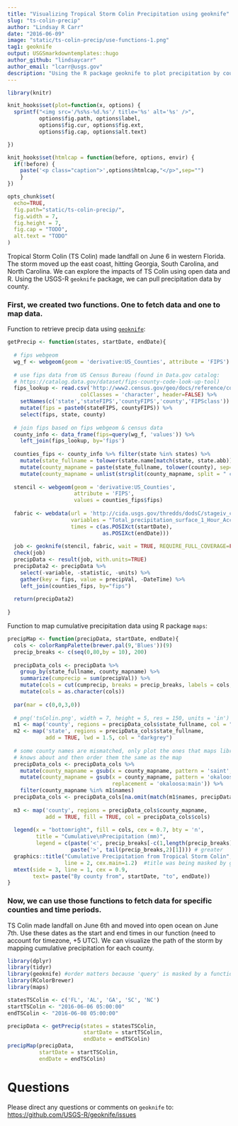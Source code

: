 ```yaml
---
title: "Visualizing Tropical Storm Colin Precipitation using geoknife"
slug: "ts-colin-precip"
author: "Lindsay R Carr"
date: "2016-06-09"
image: "static/ts-colin-precip/use-functions-1.png"
tag1: geoknife
output: USGSmarkdowntemplates::hugo
author_github: "lindsaycarr"
author_email: "lcarr@usgs.gov"
description: "Using the R package geoknife to plot precipitation by county during Tropical Strom Colin."
---
```


```r
library(knitr)

knit_hooks$set(plot=function(x, options) {
  sprintf("<img src='/%s%s-%d.%s'/ title='%s' alt='%s' />",
          options$fig.path, options$label,
          options$fig.cur, options$fig.ext,
          options$fig.cap, options$alt.text)

})

knit_hooks$set(htmlcap = function(before, options, envir) {
  if(!before) {
    paste('<p class="caption">',options$htmlcap,"</p>",sep="")
    }
})

opts_chunk$set(
  echo=TRUE,
  fig.path="static/ts-colin-precip/",
  fig.width = 7,
  fig.height = 7,
  fig.cap = "TODO",
  alt.text = "TODO"
)
```

Tropical Storm Colin (TS Colin) made landfall on June 6 in western Florida. The storm moved up the east coast, hitting Georgia, South Carolina, and North Carolina. We can explore the impacts of TS Colin using open data and R. Using the USGS-R `geoknife` package, we can pull precipitation data by county. 

### First, we created two functions. One to fetch data and one to map data.

Function to retrieve precip data using [`geoknife`](https://github.com/USGS-R/geoknife):

```r
getPrecip <- function(states, startDate, endDate){
  
  # fips webgeom
  wg_f <- webgeom(geom = 'derivative:US_Counties', attribute = 'FIPS')
  
  # use fips data from US Census Bureau (found in Data.gov catalog:
  # https://catalog.data.gov/dataset/fips-county-code-look-up-tool)
  fips_lookup <- read.csv('http://www2.census.gov/geo/docs/reference/codes/files/national_county.txt', 
                       colClasses = 'character', header=FALSE) %>%
    setNames(c('state','stateFIPS','countyFIPS','county','FIPSclass')) %>%
    mutate(fips = paste0(stateFIPS, countyFIPS)) %>%
    select(fips, state, county)
  
  # join fips based on fips webgeom & census data 
  county_info <- data_frame(fips=query(wg_f, 'values')) %>%
    left_join(fips_lookup, by='fips')
  
  counties_fips <- county_info %>% filter(state %in% states) %>%
    mutate(state_fullname = tolower(state.name[match(state, state.abb)])) %>%
    mutate(county_mapname = paste(state_fullname, tolower(county), sep=",")) %>%
    mutate(county_mapname = unlist(strsplit(county_mapname, split = " county")))
  
  stencil <- webgeom(geom = 'derivative:US_Counties',
                     attribute = 'FIPS',
                     values = counties_fips$fips)
  
  fabric <- webdata(url = 'http://cida.usgs.gov/thredds/dodsC/stageiv_combined', 
                    variables = "Total_precipitation_surface_1_Hour_Accumulation", 
                    times = c(as.POSIXct(startDate), 
                              as.POSIXct(endDate)))
  
  job <- geoknife(stencil, fabric, wait = TRUE, REQUIRE_FULL_COVERAGE=FALSE)
  check(job)
  precipData <- result(job, with.units=TRUE)
  precipData2 <- precipData %>% 
    select(-variable, -statistic, -units) %>% 
    gather(key = fips, value = precipVal, -DateTime) %>% 
    left_join(counties_fips, by="fips")
  
  return(precipData2)
  
}
```

Function to map cumulative precipitation data using R package `maps`:

```r
precipMap <- function(precipData, startDate, endDate){
  cols <- colorRampPalette(brewer.pal(9,'Blues'))(9)
  precip_breaks <- c(seq(0,80,by = 10), 200)
  
  precipData_cols <- precipData %>% 
    group_by(state_fullname, county_mapname) %>% 
    summarize(cumprecip = sum(precipVal)) %>% 
    mutate(cols = cut(cumprecip, breaks = precip_breaks, labels = cols, right=FALSE)) %>% 
    mutate(cols = as.character(cols))
  
  par(mar = c(0,0,3,0))
  
  # png('tsColin.png', width = 7, height = 5, res = 150, units = 'in')
  m1 <- map('county', regions = precipData_cols$state_fullname, col = "lightgrey")
  m2 <- map('state', regions = precipData_cols$state_fullname, 
            add = TRUE, lwd = 1.5, col = "darkgrey")
  
  # some county names are mismatched, only plot the ones that maps library 
  # knows about and then order them the same as the map
  precipData_cols <- precipData_cols %>%
    mutate(county_mapname = gsub(x = county_mapname, pattern = 'saint', replacement = 'st')) %>%
    mutate(county_mapname = gsub(x = county_mapname, pattern = 'okaloosa',
                                 replacement = 'okaloosa:main')) %>%
    filter(county_mapname %in% m1$names)
  precipData_cols <- precipData_cols[na.omit(match(m1$names, precipData_cols$county_mapname)),]
  
  m3 <- map('county', regions = precipData_cols$county_mapname, 
            add = TRUE, fill = TRUE, col = precipData_cols$cols)
  
  legend(x = "bottomright", fill = cols, cex = 0.7, bty = 'n', 
         title = "Cumulative\nPrecipitation (mm)",
         legend = c(paste('<', precip_breaks[-c(1,length(precip_breaks))]), 
                    paste('>', tail(precip_breaks,2)[1]))) # greater
  graphics::title("Cumulative Precipitation from Tropical Storm Colin",
                  line = 2, cex.main=1.2)  #title was being masked by geoknife
  mtext(side = 3, line = 1, cex = 0.9, 
        text= paste("By county from", startDate, "to", endDate))
}
```

### Now, we can use those functions to fetch data for specific counties and time periods.

TS Colin made landfall on June 6th and moved into open ocean on June 7th. Use these dates as the start and end times in our function (need to account for timezone, +5 UTC). We can visualize the path of the storm by mapping cumulative precipitation for each county. 

```r
library(dplyr)
library(tidyr)
library(geoknife) #order matters because 'query' is masked by a function in dplyr
library(RColorBrewer)
library(maps)

statesTSColin <- c('FL', 'AL', 'GA', 'SC', 'NC')
startTSColin <- "2016-06-06 05:00:00"
endTSColin <- "2016-06-08 05:00:00"

precipData <- getPrecip(states = statesTSColin, 
                        startDate = startTSColin, 
                        endDate = endTSColin)
precipMap(precipData, 
          startDate = startTSColin, 
          endDate = endTSColin)
```

# Questions

Please direct any questions or comments on `geoknife` to:
[https://github.com/USGS-R/geoknife/issues](https://github.com/USGS-R/geoknife/issues)
